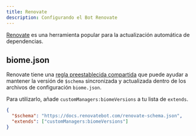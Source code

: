 ```yaml
---
title: Renovate
description: Configurando el Bot Renovate
---
```


[Renovate](https://docs.renovatebot.com/) es una herramienta popular para la actualización automática de dependencias.

## biome.json

Renovate tiene una [regla preestablecida compartida](https://docs.renovatebot.com/presets-customManagers/#custommanagersbiomeversions) que puede ayudar a mantener la versión de `$schema` sincronizada y actualizada dentro de los archivos de configuración `biome.json`.

Para utilizarlo, añade `customManagers:biomeVersions` a tu lista de `extends`.

```json title="renovate.json"
{
  "$schema": "https://docs.renovatebot.com/renovate-schema.json",
  "extends": ["customManagers:biomeVersions"]
}
```
